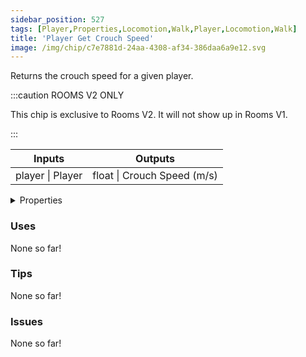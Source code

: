 ```yaml
---
sidebar_position: 527
tags: [Player,Properties,Locomotion,Walk,Player,Locomotion,Walk]
title: 'Player Get Crouch Speed'
image: /img/chip/c7e7881d-24aa-4308-af34-386daa6a9e12.svg
---
```


Returns the crouch speed for a given player.

:::caution ROOMS V2 ONLY

This chip is exclusive to Rooms V2. It will not show up in Rooms V1.

:::


<IChip uuid="c7e7881d-24aa-4308-af34-386daa6a9e12"/>

<table><thead><tr><th>Inputs</th><th>Outputs</th></tr></thead><tbody><tr><td>player | Player</td><td>float | Crouch Speed (m/s)</td></tr></tbody></table>

<details>
  <summary>Properties</summary>
  <div>
    <div>
    <table>
      <tbody>
        <tr>
          <td>Is beta required?</td>
          <td>No</td>
        </tr>
        <tr>
          <td>Is chip a trolling risk?</td>
          <td>No</td>
        </tr>
        <tr>
          <td>Is chip a role assignment risk?</td>
          <td>No</td>
        </tr>
        <tr>
          <td>Chip UUID</td>
          <td>c7e7881d-24aa-4308-af34-386daa6a9e12</td>
        </tr>
        <tr>
          <td>Room availability</td>
          <td>Rooms V2 only</td>
        </tr>
      </tbody>
    </table>
    </div>
  </div>
</details>

### Uses

None so far!

### Tips

None so far!

### Issues

None so far!
